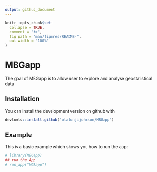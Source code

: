 ```yaml
---
output: github_document
---
```


<!-- README.md is generated from README.Rmd. Please edit that file -->

```r
knitr::opts_chunk$set(
  collapse = TRUE,
  comment = "#>",
  fig.path = "man/figures/README-",
  out.width = "100%"
)
```

# MBGapp

<!-- badges: start -->
<!-- [![Travis build status](https://travis-ci.org/olatunjijohnson/MBGapp.svg?branch=master)](https://travis-ci.org/olatunjijohnson/MBGapp) -->
<!-- [![Codecov test coverage](https://codecov.io/gh/olatunjijohnson/MBGapp/branch/master/graph/badge.svg)](https://codecov.io/gh/olatunjijohnson/MBGapp?branch=master) -->
<!-- badges: end -->

The goal of MBGapp is to allow user to explore and analyse geostatistical data

## Installation

<!-- You can install the released version of MBGapp from [CRAN](https://CRAN.R-project.org) with: -->

<!-- ``` r -->
<!-- install.packages("MBGapp") -->
<!-- ``` -->

You can install the development version on github with 

``` r
devtools::install.github("olatunjijohnson/MBGapp")
```

## Example

This is a basic example which shows you how to run the app:

```r
# library(MBGapp)
## run the App
# run_app("MGBapp")
```


